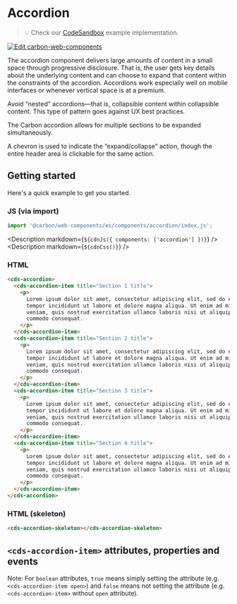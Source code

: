 
# Accordion

> 💡 Check our
> [CodeSandbox](https://codesandbox.io/s/github/carbon-design-system/carbon-for-ibm-dotcom/tree/main/packages/carbon-web-components/examples/codesandbox/basic/components/accordion)
> example implementation.

[![Edit carbon-web-components](https://codesandbox.io/static/img/play-codesandbox.svg)](https://codesandbox.io/s/github/carbon-design-system/carbon-for-ibm-dotcom/tree/main/packages/carbon-web-components/examples/codesandbox/basic/components/accordion)

The accordion component delivers large amounts of content in a small space
through progressive disclosure. That is, the user gets key details about the
underlying content and can choose to expand that content within the constraints
of the accordion. Accordions work especially well on mobile interfaces or
whenever vertical space is at a premium.

Avoid “nested” accordions—that is, collapsible content within collapsible
content. This type of pattern goes against UX best practices.

The Carbon accordion allows for multiple sections to be expanded simultaneously.

A chevron is used to indicate the “expand/collapse” action, though the entire
header area is clickable for the same action.

## Getting started

Here's a quick example to get you started.

### JS (via import)

```javascript
import '@carbon/web-components/es/components/accordion/index.js';
```

<Description markdown={`${cdnJs({ components: ['accordion'] })}`} />
<Description markdown={`${cdnCss()}`} />

### HTML

```html
<cds-accordion>
  <cds-accordion-item title="Section 1 title">
    <p>
      Lorem ipsum dolor sit amet, consectetur adipiscing elit, sed do eiusmod
      tempor incididunt ut labore et dolore magna aliqua. Ut enim ad minim
      veniam, quis nostrud exercitation ullamco laboris nisi ut aliquip ex ea
      commodo consequat.
    </p>
  </cds-accordion-item>
  <cds-accordion-item title="Section 2 title">
    <p>
      Lorem ipsum dolor sit amet, consectetur adipiscing elit, sed do eiusmod
      tempor incididunt ut labore et dolore magna aliqua. Ut enim ad minim
      veniam, quis nostrud exercitation ullamco laboris nisi ut aliquip ex ea
      commodo consequat.
    </p>
  </cds-accordion-item>
  <cds-accordion-item title="Section 3 title">
    <p>
      Lorem ipsum dolor sit amet, consectetur adipiscing elit, sed do eiusmod
      tempor incididunt ut labore et dolore magna aliqua. Ut enim ad minim
      veniam, quis nostrud exercitation ullamco laboris nisi ut aliquip ex ea
      commodo consequat.
    </p>
  </cds-accordion-item>
  <cds-accordion-item title="Section 4 title">
    <p>
      Lorem ipsum dolor sit amet, consectetur adipiscing elit, sed do eiusmod
      tempor incididunt ut labore et dolore magna aliqua. Ut enim ad minim
      veniam, quis nostrud exercitation ullamco laboris nisi ut aliquip ex ea
      commodo consequat.
    </p>
  </cds-accordion-item>
</cds-accordion>
```

### HTML (skeleton)

```html
<cds-accordion-skeleton></cds-accordion-skeleton>
```

## `<cds-accordion-item>` attributes, properties and events

Note: For `boolean` attributes, `true` means simply setting the attribute (e.g.
`<cds-accordion-item open>`) and `false` means not setting the attribute (e.g.
`<cds-accordion-item>` without `open` attribute).

<Props of="cds-accordion-item" />
